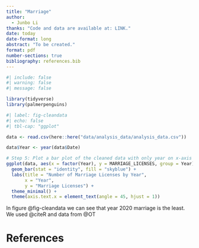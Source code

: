 ---
title: "Marriage"
author: 
  - Junbo Li
thanks: "Code and data are available at: LINK."
date: today
date-format: long
abstract: "To be created."
format: pdf
number-sections: true
bibliography: references.bib
---

```{r}
#| include: false
#| warning: false
#| message: false

library(tidyverse)
library(palmerpenguins)
```


```{r}
#| label: fig-cleandata
#| echo: false
#| tbl-cap: "ggplot"

data <- read.csv(here::here("data/analysis_data/analysis_data.csv"))

data$Year <- year(data$Date)

# Step 5: Plot a bar plot of the cleaned data with only year on x-axis
ggplot(data, aes(x = factor(Year), y = MARRIAGE_LICENSES, group = Year)) +
  geom_bar(stat = "identity", fill = "skyblue") +
  labs(title = "Number of Marriage Licenses by Year",
       x = "Year",
       y = "Marriage Licenses") +
  theme_minimal() +
  theme(axis.text.x = element_text(angle = 45, hjust = 1))
```
In figure @fig-cleandata we can see that year 2020 marriage is the least. We used @citeR and data from @OT


\newpage


# References


